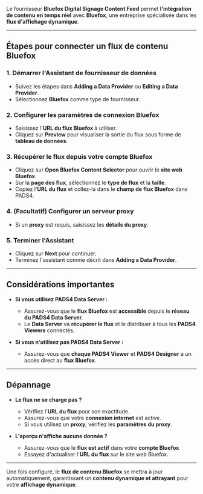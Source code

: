 Le fournisseur **Bluefox Digital Signage Content Feed** permet **l'intégration de contenu en temps réel** avec **Bluefox**, une entreprise spécialisée dans les **flux d'affichage dynamique**.

***

## **Étapes pour connecter un flux de contenu Bluefox**

### **1. Démarrer l'Assistant de fournisseur de données**

* Suivez les étapes dans **Adding a Data Provider** ou **Editing a Data Provider**.
* Sélectionnez **Bluefox** comme type de fournisseur.

### **2. Configurer les paramètres de connexion Bluefox**

* Saisissez l'**URL du flux Bluefox** à utiliser.
* Cliquez sur **Preview** pour visualiser la sortie du flux sous forme de **tableau de données**.

### **3. Récupérer le flux depuis votre compte Bluefox**

* Cliquez sur **Open Bluefox Content Selector** pour ouvrir le **site web Bluefox**.
* Sur la **page des flux**, sélectionnez le **type de flux** et la **taille**.
* Copiez l'**URL du flux** et collez-la dans le **champ de flux Bluefox** dans PADS4.

### **4. (Facultatif) Configurer un serveur proxy**

* Si un **proxy** est requis, saisissez les **détails du proxy**.

### **5. Terminer l'Assistant**

* Cliquez sur **Next** pour continuer.
* Terminez l'assistant comme décrit dans **Adding a Data Provider**.

***

## **Considérations importantes**

* **Si vous utilisez PADS4 Data Server :**
  * Assurez-vous que le **flux Bluefox** est **accessible** depuis le **réseau du PADS4 Data Server**.
  * Le **Data Server** va **récupérer le flux** et le distribuer à tous les **PADS4 Viewers** connectés.

* **Si vous n'utilisez pas PADS4 Data Server :**
  * Assurez-vous que **chaque PADS4 Viewer** et **PADS4 Designer** a un accès direct au **flux Bluefox**.

***

## **Dépannage**

* **Le flux ne se charge pas ?**
  * Vérifiez l'**URL du flux** pour son exactitude.
  * Assurez-vous que votre **connexion internet** est active.
  * Si vous utilisez un **proxy**, vérifiez les **paramètres du proxy**.

* **L'aperçu n'affiche aucune donnée ?**
  * Assurez-vous que le **flux est actif** dans votre **compte Bluefox**.
  * Essayez d'actualiser l'**URL du flux** sur le site web Bluefox.

***

Une fois configuré, le **flux de contenu Bluefox** se mettra à jour automatiquement, garantissant un **contenu dynamique et attrayant** pour votre **affichage dynamique**.
